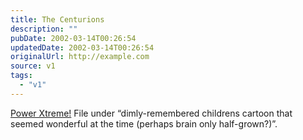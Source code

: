 ```yaml
---
title: The Centurions
description: ""
pubDate: 2002-03-14T00:26:54
updatedDate: 2002-03-14T00:26:54
originalUrl: http://example.com
source: v1
tags:
  - "v1"
---
```


[Power Xtreme!][1] File under &#8220;dimly-remembered childrens cartoon that seemed wonderful at the time (perhaps brain only half-grown?)&#8221;.

[1]: http://www.geocities.com/lbosullivan/centurin.htm
